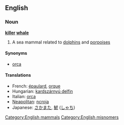{{wikipedia2|orca}} <!-- Avoids redirect -->
==English==
===Noun===
'''[[killer]] [[whale]]'''

# A sea mammal related to [[dolphin]]s and [[porpoise]]s

====Synonyms====
*[[orca]]

====Translations====
*French: [[épaulard]], [[orque]]
*Hungarian: [[kardszárnyú delfin]]
*Italian: [[orca]]
*[[Neapolitan]]: [[ncroja]]
*Japanese: [[さかまた]], [[鯱]] ([[しゃち]])

[[Category:English mammals]]
[[Category:English misnomers]]